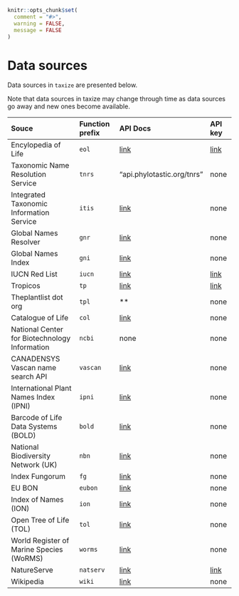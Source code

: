 ```r
knitr::opts_chunk$set(
  comment = "#>",
  warning = FALSE,
  message = FALSE
)
```


# Data sources {#data-sources}

Data sources in `taxize` are presented below.

Note that data sources in taxize may change through time as data sources
go away and new ones become available.


<table>
<colgroup>
<col style="text-align:left;"/>
<col style="text-align:left;"/>
<col style="text-align:left;"/>
<col style="text-align:left;"/>
</colgroup>

<thead>
<tr>
  <th style="text-align:left;">Souce</th>
    <th style="text-align:left;">Function prefix</th>
    <th style="text-align:left;">API Docs</th>
    <th style="text-align:left;">API key</th>
</tr>
</thead>

<tbody>
<tr>
    <td style="text-align:left;">Encylopedia of Life</td>
    <td style="text-align:left;"><code>eol</code></td>
    <td style="text-align:left;"><a href="http://www.eol.org/api/">link</a></td>
    <td style="text-align:left;"><a href="http://eol.org/users/register">link</a></td>
</tr>
<tr>
    <td style="text-align:left;">Taxonomic Name Resolution Service</td>
    <td style="text-align:left;"><code>tnrs</code></td>
    <td style="text-align:left;">"api.phylotastic.org/tnrs"</td>
    <td style="text-align:left;">none</td>
</tr>
<tr>
    <td style="text-align:left;">Integrated Taxonomic Information Service</td>
    <td style="text-align:left;"><code>itis</code></td>
    <td style="text-align:left;"><a href="http://www.itis.gov/ws_description.html">link</a></td>
    <td style="text-align:left;">none</td>
</tr>
<tr>
    <td style="text-align:left;">Global Names Resolver</td>
    <td style="text-align:left;"><code>gnr</code></td>
    <td style="text-align:left;"><a href="http://resolver.globalnames.org/api">link</a></td>
    <td style="text-align:left;">none</td>
</tr>
<tr>
    <td style="text-align:left;">Global Names Index</td>
    <td style="text-align:left;"><code>gni</code></td>
    <td style="text-align:left;"><a href="https://github.com/dimus/gni/wiki/api">link</a></td>
    <td style="text-align:left;">none</td>
</tr>
<tr>
    <td style="text-align:left;">IUCN Red List</td>
    <td style="text-align:left;"><code>iucn</code></td>
    <td style="text-align:left;"><a href="https://www.assembla.com/spaces/sis/wiki/Red_List_API?version=3">link</a></td>
    <td style="text-align:left;"><a href="http://apiv3.iucnredlist.org/api/v3/token">link</a></td>
</tr>
<tr>
    <td style="text-align:left;">Tropicos</td>
    <td style="text-align:left;"><code>tp</code></td>
    <td style="text-align:left;"><a href="http://services.tropicos.org/help">link</a></td>
    <td style="text-align:left;"><a href="http://services.tropicos.org/help?requestkey">link</a></td>
</tr>
<tr>
    <td style="text-align:left;">Theplantlist dot org</td>
    <td style="text-align:left;"><code>tpl</code></td>
    <td style="text-align:left;">**</td>
    <td style="text-align:left;">none</td>
</tr>
<tr>
    <td style="text-align:left;">Catalogue of Life</td>
    <td style="text-align:left;"><code>col</code></td>
    <td style="text-align:left;"><a href="http://www.catalogueoflife.org/colwebsite/content/web-services">link</a></td>
    <td style="text-align:left;">none</td>
</tr>
<tr>
    <td style="text-align:left;">National Center for Biotechnology Information</td>
    <td style="text-align:left;"><code>ncbi</code></td>
    <td style="text-align:left;">none</td>
    <td style="text-align:left;">none</td>
</tr>
<tr>
    <td style="text-align:left;">CANADENSYS Vascan name search API</td>
    <td style="text-align:left;"><code>vascan</code></td>
    <td style="text-align:left;"><a href="http://data.canadensys.net/vascan/api">link</a></td>
    <td style="text-align:left;">none</td>
</tr>
<tr>
    <td style="text-align:left;">International Plant Names Index (IPNI)</td>
    <td style="text-align:left;"><code>ipni</code></td>
    <td style="text-align:left;"><a href="http://www.ipni.org/link_to_ipni.html">link</a></td>
    <td style="text-align:left;">none</td>
</tr>
<tr>
    <td style="text-align:left;">Barcode of Life Data Systems (BOLD)</td>
    <td style="text-align:left;"><code>bold</code></td>
    <td style="text-align:left;"><a href="http://www.boldsystems.org/index.php/Resources">link</a></td>
    <td style="text-align:left;">none</td>
</tr>
<tr>
    <td style="text-align:left;">National Biodiversity Network (UK)</td>
    <td style="text-align:left;"><code>nbn</code></td>
    <td style="text-align:left;"><a href="https://data.nbn.org.uk/Documentation/Web_Services/Web_Services-REST/resources/restapi/rest.html">link</a></td>
    <td style="text-align:left;">none</td>
</tr>
<tr>
    <td style="text-align:left;">Index Fungorum</td>
    <td style="text-align:left;"><code>fg</code></td>
    <td style="text-align:left;"><a href="http://www.indexfungorum.org/ixfwebservice/fungus.asmx">link</a></td>
    <td style="text-align:left;">none</td>
</tr>
<tr>
    <td style="text-align:left;">EU BON</td>
    <td style="text-align:left;"><code>eubon</code></td>
    <td style="text-align:left;"><a href="http://cybertaxonomy.eu/eubon-utis/doc.html">link</a></td>
    <td style="text-align:left;">none</td>
</tr>
<tr>
    <td style="text-align:left;">Index of Names (ION)</td>
    <td style="text-align:left;"><code>ion</code></td>
    <td style="text-align:left;"><a href="http://www.organismnames.com/">link</a></td>
    <td style="text-align:left;">none</td>
</tr>
<tr>
    <td style="text-align:left;">Open Tree of Life (TOL)</td>
    <td style="text-align:left;"><code>tol</code></td>
    <td style="text-align:left;"><a href="https://opentreeoflife.org">link</a></td>
    <td style="text-align:left;">none</td>
</tr>
<tr>
    <td style="text-align:left;">World Register of Marine Species (WoRMS)</td>
    <td style="text-align:left;"><code>worms</code></td>
    <td style="text-align:left;"><a href="http://www.marinespecies.org/aphia.php?p=webservice">link</a></td>
    <td style="text-align:left;">none</td>
</tr>
<tr>
    <td style="text-align:left;">NatureServe</td>
    <td style="text-align:left;"><code>natserv</code></td>
    <td style="text-align:left;"><a href="https://services.natureserve.org/BrowseServices/getSpeciesData/getSpeciesListREST.jsp">link</a></td>
    <td style="text-align:left;"><a href="https://services.natureserve.org/developer/index.jsp">link</a></td>
</tr>
<tr>
    <td style="text-align:left;">Wikipedia</td>
    <td style="text-align:left;"><code>wiki</code></td>
    <td style="text-align:left;"><a href="https://www.mediawiki.org/wiki/API:Main_page">link</a></td>
    <td style="text-align:left;">none</td>
</tr>
</tbody>
</table>
